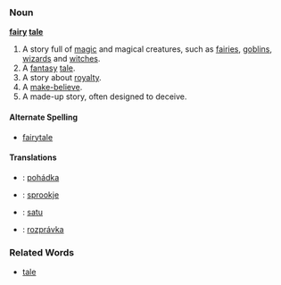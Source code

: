 ===Noun===
'''[[fairy]] [[tale]]'''

# A story full of [[magic]] and magical creatures, such as [[fairy|fairies]], [[goblin|goblins]], [[wizard|wizards]] and [[witch|witches]].
# A [[fantasy]] [[tale]].
# A story about [[royalty]].
# A [[make-believe]].
# A made-up story, often designed to deceive.

====Alternate Spelling====
*[[fairytale]]

====Translations====
*{{msg:cs}}: [[pohádka]] {{msg:f}}
*{{msg:nl}}: [[sprookje]] {{msg:n}}
*{{msg:fi}}: [[satu]]
*{{msg:sk}}: [[rozprávka]] {{msg:f}}

===Related Words===
*[[tale]]
<!-- fairy-tale with a hyphen is used like an adjective i think -->